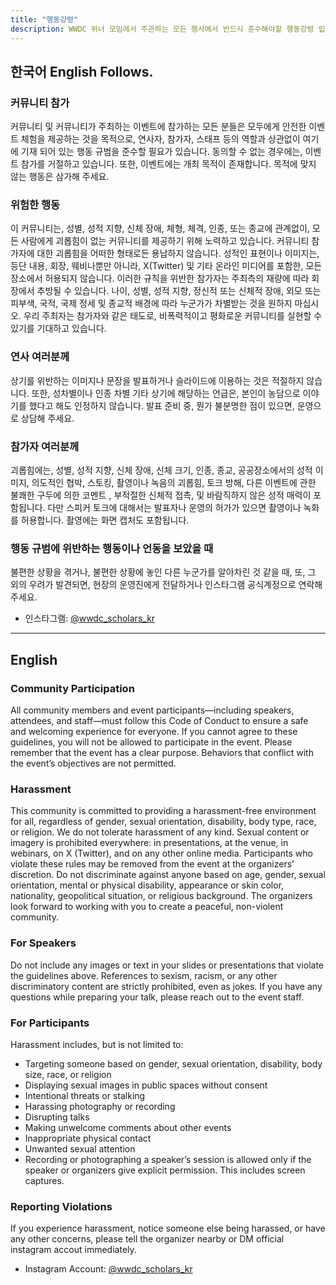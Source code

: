 ```yaml
---
title: "행동강령"
description: WWDC 위너 모임에서 주관하는 모든 행사에서 반드시 준수해야할 행동강령 입니다.
---
```


## 한국어 English Follows.

### 커뮤니티 참가

커뮤니티 및 커뮤니티가 주최하는 이벤트에 참가하는 모든 분들은 모두에게 안전한 이벤트 체험을 제공하는 것을 목적으로, 연사자, 참가자, 스태프 등의 역할과 상관없이 여기에 기재 되어 있는 행동 규범을 준수할 필요가 있습니다. 동의할 수 없는 경우에는, 이벤트 참가를 거절하고 있습니다.
또한, 이벤트에는 개최 목적이 존재합니다. 목적에 맞지 않는 행동은 삼가해 주세요.

### 위험한 행동

이 커뮤니티는, 성별, 성적 지향, 신체 장애, 체형, 체격, 인종, 또는 종교에 관계없이, 모든 사람에게 괴롭힘이 없는 커뮤니티를 제공하기 위해 노력하고 있습니다.
커뮤니티 참가자에 대한 괴롭힘을 어떠한 형태로든 용납하지 않습니다.
성적인 표현이나 이미지는, 등단 내용, 회장, 웨비나뿐만 아니라, X(Twitter) 및 기타 온라인 미디어를 포함한, 모든 장소에서 허용되지 않습니다.
이러한 규칙을 위반한 참가자는 주최측의 재량에 따라 회장에서 추방될 수 있습니다.
나이, 성별, 성적 지향, 정신적 또는 신체적 장애, 외모 또는 피부색, 국적, 국제 정세 및 종교적 배경에 따라 누군가가 차별받는 것을 원하지 마십시오.
우리 주최자는 참가자와 같은 태도로, 비폭력적이고 평화로운 커뮤니티를 실현할 수 있기를 기대하고 있습니다.

### 연사 여러분께

상기를 위반하는 이미지나 문장을 발표하거나 슬라이드에 이용하는 것은 적절하지 않습니다. 또한, 성차별이나 인종 차별 기타 상기에 해당하는 언급은, 본인이 농담으로 이야기를 했다고 해도 인정하지 않습니다.
발표 준비 중, 뭔가 불분명한 점이 있으면, 운영으로 상담해 주세요.

### 참가자 여러분께

괴롭힘에는, 성별, 성적 지향, 신체 장애, 신체 크기, 인종, 종교, 공공장소에서의 성적 이미지, 의도적인 협박, 스토킹, 촬영이나 녹음의 괴롭힘, 토크 방해, 다른 이벤트에 관한 불쾌한 구두에 의한 코멘트 , 부적절한 신체적 접촉, 및 바람직하지 않은 성적 매력이 포함됩니다.
다만 스피커 토크에 대해서는 발표자나 운영의 허가가 있으면 촬영이나 녹화를 허용합니다. 촬영에는 화면 캡처도 포함됩니다.

### 행동 규범에 위반하는 행동이나 언동을 보았을 때

불편한 상황을 겪거나, 불편한 상황에 놓인 다른 누군가를 알아차린 것 같을 때, 또, 그 외의 우려가 발견되면, 현장의 운영진에게 전달하거나 인스타그램 공식계정으로 연락해 주세요.
- 인스타그램: [@wwdc_scholars_kr](http://instagram.com/wwdc_scholars_kr)

- - -
## English

### Community Participation

All community members and event participants—including speakers, attendees, and staff—must follow this Code of Conduct to ensure a safe and welcoming experience for everyone. If you cannot agree to these guidelines, you will not be allowed to participate in the event.
Please remember that the event has a clear purpose. Behaviors that conflict with the event’s objectives are not permitted.

### Harassment

This community is committed to providing a harassment-free environment for all, regardless of gender, sexual orientation, disability, body type, race, or religion.
We do not tolerate harassment of any kind.
Sexual content or imagery is prohibited everywhere: in presentations, at the venue, in webinars, on X (Twitter), and on any other online media.
Participants who violate these rules may be removed from the event at the organizers’ discretion.
Do not discriminate against anyone based on age, gender, sexual orientation, mental or physical disability, appearance or skin color, nationality, geopolitical situation, or religious background.
The organizers look forward to working with you to create a peaceful, non-violent community.

### For Speakers

Do not include any images or text in your slides or presentations that violate the guidelines above. References to sexism, racism, or any other discriminatory content are strictly prohibited, even as jokes.
If you have any questions while preparing your talk, please reach out to the event staff.

### For Participants

Harassment includes, but is not limited to:
- Targeting someone based on gender, sexual orientation, disability, body size, race, or religion
- Displaying sexual images in public spaces without consent
- Intentional threats or stalking
- Harassing photography or recording
- Disrupting talks
- Making unwelcome comments about other events
- Inappropriate physical contact
- Unwanted sexual attention
- Recording or photographing a speaker’s session is allowed only if the speaker or organizers give explicit permission. This includes screen captures.

### Reporting Violations

If you experience harassment, notice someone else being harassed, or have any other concerns, please tell the organizer nearby or DM official instagram accout immediately.

- Instagram Account: [@wwdc_scholars_kr](http://instagram.com/wwdc_scholars_kr)